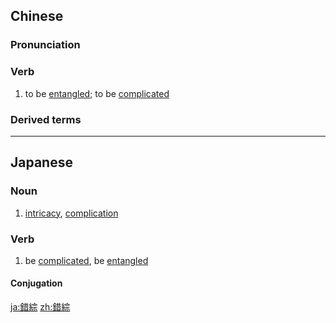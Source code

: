 {{also|错综}}
==Chinese==
{{zh-forms|s=错综}}

===Pronunciation===
{{zh-pron
|m=cuò綜
|c=cok3 zung3
|cat=v
}}

===Verb===
{{zh-verb}}

# to be [[entangled]]; to be [[complicated]]

===Derived terms===
{{zh-der|錯綜複雜}}

----

==Japanese==
{{ja-kanjitab|さく|そう|yomi=on}}

===Noun===
{{ja-noun|さくそう}}

# [[intricacy]], [[complication]]

===Verb===
{{ja-verb-suru|tr=intrans|さくそう}}

# be [[complicated]], be [[entangled]]

====Conjugation====
{{ja-suru|さくそう}}

[[ja:錯綜]]
[[zh:錯綜]]